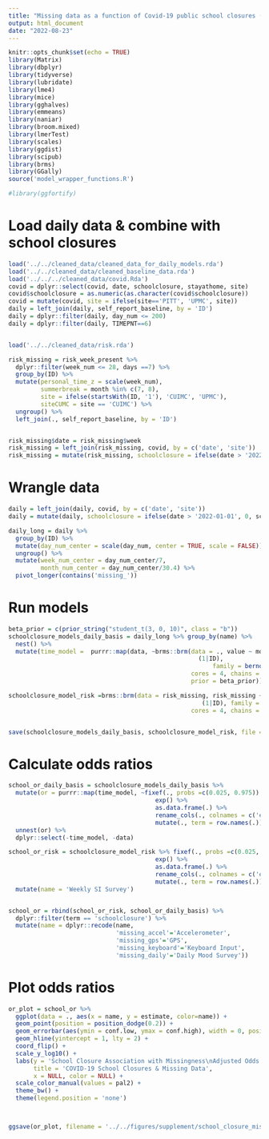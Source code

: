 ```yaml
---
title: "Missing data as a function of Covid-19 public school closures (local)"
output: html_document
date: "2022-08-23"
---
```


```r
knitr::opts_chunk$set(echo = TRUE)
library(Matrix)
library(dbplyr)
library(tidyverse)
library(lubridate)
library(lme4)
library(mice)
library(gghalves)
library(emmeans)
library(naniar)
library(broom.mixed)
library(lmerTest)
library(scales)
library(ggdist)
library(scipub)
library(brms)
library(GGally)
source('model_wrapper_functions.R')

#library(ggfortify)
```

# Load daily data & combine with school closures

```r
load('../../cleaned_data/cleaned_data_for_daily_models.rda')
load('../../cleaned_data/cleaned_baseline_data.rda')
load('../../../cleaned_data/covid.Rda')
covid = dplyr::select(covid, date, schoolclosure, stayathome, site) 
covid$schoolclosure = as.numeric(as.character(covid$schoolclosure))
covid = mutate(covid, site = ifelse(site=='PITT', 'UPMC', site))
daily = left_join(daily, self_report_baseline, by = 'ID')
daily = dplyr::filter(daily, day_num <= 200)
daily = dplyr::filter(daily, TIMEPNT==6)


load('../../cleaned_data/risk.rda')

risk_missing = risk_week_present %>%
  dplyr::filter(week_num <= 28, days ==7) %>%
  group_by(ID) %>%
  mutate(personal_time_z = scale(week_num),
         summerbreak = month %in% c(7, 8),
         site = ifelse(startsWith(ID, '1'), 'CUIMC', 'UPMC'),
         siteCUMC = site == 'CUIMC') %>%
  ungroup() %>%
  left_join(., self_report_baseline, by = 'ID')


risk_missing$date = risk_missing$week
risk_missing = left_join(risk_missing, covid, by = c('date', 'site'))
risk_missing = mutate(risk_missing, schoolclosure = ifelse(date > '2022-01-01', 0, schoolclosure))


```

# Wrangle data
```r
daily = left_join(daily, covid, by = c('date', 'site'))
daily = mutate(daily, schoolclosure = ifelse(date > '2022-01-01', 0, schoolclosure))
```


```r
daily_long = daily %>%
  group_by(ID) %>%
  mutate(day_num_center = scale(day_num, center = TRUE, scale = FALSE)) %>%
  ungroup() %>%
  mutate(week_num_center = day_num_center/7,
         month_num_center = day_num_center/30.4) %>%
  pivot_longer(contains('missing_')) 
```


# Run models

```r
beta_prior = c(prior_string("student_t(3, 0, 10)", class = "b"))
schoolclosure_models_daily_basis = daily_long %>% group_by(name) %>%
  nest() %>%
  mutate(time_model =  purrr::map(data, ~brms::brm(data = ., value ~ month_num_center + summerbreak + weekend + schoolclosure + site +
                                                     (1|ID),
                                                         family = bernoulli(link = 'logit'),
                                                   cores = 4, chains = 4, iter = 4000, seed = 11291993,
                                                   prior = beta_prior)))

schoolclosure_model_risk =brms::brm(data = risk_missing, risk_missing ~ personal_time_z + summerbreak + schoolclosure + site + 
                                                      (1|ID), family = bernoulli(link = 'logit'),
                                                   cores = 4, chains = 4, iter = 4000, seed = 11291993, prior = beta_prior)


save(schoolclosure_models_daily_basis, schoolclosure_model_risk, file = 'model_outputs/school_closure_models.rda')
```


# Calculate odds ratios   
```r
school_or_daily_basis = schoolclosure_models_daily_basis %>%
  mutate(or = purrr::map(time_model, ~fixef(., probs =c(0.025, 0.975)) %>%
                                         exp() %>%
                                         as.data.frame(.) %>%
                                         rename_cols(., colnames = c('estimate', 'Est.Error', 'conf.low', 'conf.high')) %>%
                                         mutate(., term = row.names(.)))) %>%
  unnest(or) %>%
  dplyr::select(-time_model, -data)

school_or_risk = schoolclosure_model_risk %>% fixef(., probs =c(0.025, 0.975)) %>%
                                         exp() %>%
                                         as.data.frame(.) %>%
                                         rename_cols(., colnames = c('estimate', 'Est.Error', 'conf.low', 'conf.high')) %>%
                                         mutate(., term = row.names(.)) %>%
  mutate(name = 'Weekly SI Survey')


school_or = rbind(school_or_risk, school_or_daily_basis) %>%
  dplyr::filter(term == 'schoolclosure') %>%
  mutate(name = dplyr::recode(name,
                              'missing_accel'='Accelerometer',
                              'missing_gps'='GPS',
                              'missing_keyboard'='Keyboard Input',
                              'missing_daily'='Daily Mood Survey'))


```

# Plot odds ratios

```r
or_plot = school_or %>%
  ggplot(data = ., aes(x = name, y = estimate, color=name)) +
  geom_point(position = position_dodge(0.2)) + 
  geom_errorbar(aes(ymin = conf.low, ymax = conf.high), width = 0, position = position_dodge(0.2)) +
  geom_hline(yintercept = 1, lty = 2) +
  coord_flip() +
  scale_y_log10() +
  labs(y = 'School Closure Association with Missingness\nAdjusted Odds Ratio',
       title = 'COVID-19 School Closures & Missing Data',
       x = NULL, color = NULL) +
  scale_color_manual(values = pal2) +
  theme_bw() + 
  theme(legend.position = 'none') 



ggsave(or_plot, filename = '../../figures/supplement/school_closure_missingness.png', width = 6, height = 6)
```

